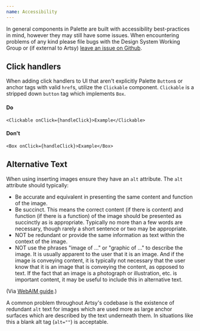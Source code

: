 ```yaml
---
name: Accessibility
---
```


In general components in Palette are built with accessibility best-practices in mind, however they may  still have some issues. When encountering problems of any kind please file bugs with the Design System Working Group or (if external to Artsy) [leave an issue on Github](https://github.com/artsy/palette/issues/new).

## Click handlers

When adding click handlers to UI that aren't explicitly Palette `Button`s or anchor tags with valid `href`s, utilize the `Clickable` component. `Clickable` is a stripped down `button` tag which implements `Box`.

#### Do

```tsx
<Clickable onClick={handleClick}>Example</Clickable>
```

#### Don't

```tsx
<Box onClick={handleClick}>Example</Box>
```

## Alternative Text

When using inserting images ensure they have an `alt` attribute. The `alt` attribute should typically:

* Be accurate and equivalent in presenting the same content and function of the image.
* Be succinct. This means the correct content (if there is content) and function (if there is a function) of the image should be presented as succinctly as is appropriate. Typically no more than a few words are necessary, though rarely a short sentence or two may be appropriate.
* NOT be redundant or provide the same information as text within the context of the image.
* NOT use the phrases "image of ..." or "graphic of ..." to describe the image. It is usually apparent to the user that it is an image. And if the image is conveying content, it is typically not necessary that the user know that it is an image that is conveying the content, as opposed to text. If the fact that an image is a photograph or illustration, etc. is important content, it may be useful to include this in alternative text.

(Via [WebAIM guide](https://webaim.org/techniques/alttext/).)

A common problem throughout Artsy's codebase is the existence of redundant `alt` text for images which are used more as large anchor surfaces which are described by the text underneath them. In situations like this a blank alt tag (`alt=""`) is acceptable.

